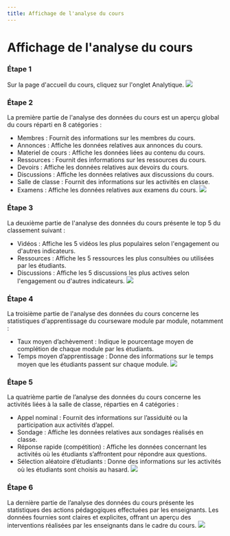 ```yaml
--- 
title: Affichage de l'analyse du cours
--- 
```




# Affichage de l'analyse du cours

### Étape 1 
 Sur la page d'accueil du cours, cliquez sur l'onglet Analytique.
![](/img/ulearning/teacher/analytic01.png)

 ### Étape 2 
 La première partie de l'analyse des données du cours est un aperçu global du cours réparti en 8 catégories :
 - Membres : Fournit des informations sur les membres du cours.
 - Annonces : Affiche les données relatives aux annonces du cours.
 - Materiel de cours : Affiche les données liées au contenu du cours.
 - Ressources : Fournit des informations sur les ressources du cours.
 - Devoirs : Affiche les données relatives aux devoirs du cours.
 - Discussions : Affiche les données relatives aux discussions du cours.
 - Salle de classe : Fournit des informations sur les activités en classe.
 - Examens : Affiche les données relatives aux examens du cours.
![](/img/ulearning/teacher/analytic02.png)

 ### Étape 3 
 La deuxième partie de l'analyse des données du cours présente le top 5 du classement suivant :
 - Vidéos : Affiche les 5 vidéos les plus populaires selon l'engagement ou d'autres indicateurs.
 - Ressources : Affiche les 5 ressources les plus consultées ou utilisées par les étudiants.
 - Discussions : Affiche les 5 discussions les plus actives selon l'engagement ou d'autres indicateurs.
![](/img/ulearning/teacher/analytic03.png)

 ### Étape 4 
 La troisième partie de l'analyse des données du cours concerne les statistiques d'apprentissage du courseware module par module, notamment :
 - Taux moyen d’achèvement : Indique le pourcentage moyen de complétion de chaque module par les étudiants.
 - Temps moyen d’apprentissage : Donne des informations sur le temps moyen que les étudiants passent sur chaque module.
![](/img/ulearning/teacher/analytic04.png)

 ### Étape 5 
 La quatrième partie de l’analyse des données du cours concerne les activités liées à la salle de classe, réparties en 4 catégories :
 - Appel nominal : Fournit des informations sur l’assiduité ou la participation aux activités d’appel.
 - Sondage : Affiche les données relatives aux sondages réalisés en classe.
 - Réponse rapide (compétition) : Affiche les données concernant les activités où les étudiants s’affrontent pour répondre aux questions.
 - Sélection aléatoire d’étudiants : Donne des informations sur les activités où les étudiants sont choisis au hasard.
![](/img/ulearning/teacher/analytic05.png)

 ### Étape 6 
 La dernière partie de l’analyse des données du cours présente les statistiques des actions pédagogiques effectuées par les enseignants. Les données fournies sont claires et explicites, offrant un aperçu des interventions réalisées par les enseignants dans le cadre du cours.
![](/img/ulearning/teacher/analytic06.png)